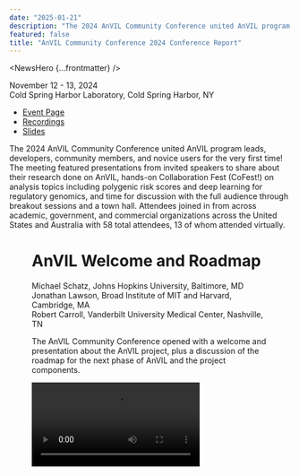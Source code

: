 ```yaml
---
date: "2025-01-21"
description: "The 2024 AnVIL Community Conference united AnVIL program leads, developers, community members, and novice users for the very first time!"
featured: false
title: "AnVIL Community Conference 2024 Conference Report"
---
```


<NewsHero {...frontmatter} />

November 12 - 13, 2024  
Cold Spring Harbor Laboratory, Cold Spring Harbor, NY

- [Event Page](https://anvilproject.org/events/anvil2024-community-conference)
- [Recordings](https://www.youtube.com/playlist?list=PL6aYJ_0zJ4uA6ydpiPQwAH-v4BfVO0hcw)
- [Slides](http://bit.ly/acc24-slides)

The 2024 AnVIL Community Conference united AnVIL program leads, developers, community members, and novice users for the very first time! The meeting featured presentations from invited speakers to share about their research done on AnVIL, hands-on Collaboration Fest (CoFest!) on analysis topics including polygenic risk scores and deep learning for regulatory genomics, and time for discussion with the full audience through breakout sessions and a town hall. Attendees joined in from across academic, government, and commercial organizations across the United States and Australia with 58 total attendees, 13 of whom attended virtually.

<Figure
  alt="Group photo from ACC 2024"
  caption="A group photo from the first AnVIL Community Conference 2024 in Cold Spring Harbor, NY."
  src="/consortia/news/gtexdata.png"
/>


# AnVIL Welcome and Roadmap
Michael Schatz, Johns Hopkins University, Baltimore, MD  
Jonathan Lawson, Broad Institute of MIT and Harvard, Cambridge, MA  
Robert Carroll, Vanderbilt University Medical Center, Nashville, TN

The AnVIL Community Conference opened with a welcome and presentation about the AnVIL project, plus a discussion of the roadmap for the next phase of AnVIL and the project components. 

<Video src="https:///www.youtube.com/embed/DV8-LvB4CGI" />

Michael Schatz presented on the first five years of AnVIL, highlighting the major accomplishments in the phase of the project and discussed plans over the next five years. A key opportunity of AnVIL is the collaboration with [all NHGRI genomic data-generating consortia](https://anvilproject.org/consortia). In the next five years, the group will work to enable scientific services that will 1) support analysis of the data with Machine Learning (ML) and Artificial Intelligence (AI) models; 2) enable data and metadata harmonization by improving variant discovery and interpretation with long reads, offering state-of-the-art references and optimized liftover and realignment methods, as well as partnering with NIH Cloud Platform Interoperability (NCPI) projects for remapping and harmonization; and 3) improve predictions of cloud costs with new cost estimation methods and tools for researchers.

Jonathan Lawson shared an update on Terra’s multi-cloud stance and what can be expected in the second phase of AnVIL. While Terra is pursuing a multi-cloud offering, the Terra analysis platform and the AnVIL corpus of data will continue to be available on the Google Cloud Platform. Terra is refocusing efforts to enable truly multi-cloud implementation by continuing work to enable Microsoft Azure with extended timelines while generalizing to also implement Terra on Amazon Web Services in the next 4 years. The team has already and will continue to make improvements for data submission processes and technologies. Additionally, the entire [AnVIL Data Library is now available](https://anvilproject.org/news/2024/11/15/duos-announcement) in the DUOS system, where researchers can submit data access requests for NHGRI DAC review. There is active policy work in process to enable automated data access requests for GRU/HMB consent codes. [AnVIL can also support researchers](https://anvilproject.org/events/ashg2023-satisfying-nih-dms-requirements-with-anvil) responding to requirements set forth in the 2023 NIH Data Management and Sharing Policy.

Robert Carroll highlighted the opportunities and plans for clinical and phenotypic data in the next 5 years of the project. Some initial work to create findability data elements has been done to help researchers understand the data that are available. The team will work to meet opportunities in AnVIL to improve view of metadata element availability and provenance, and offer an improved set of harmonized data with well-defined expectations on coverage and transformation provenance. This will include mapping to standard ontologies and supporting researchers to be forward-looking in creating data models intended for sharing and combining their project data. The vision is for the core AnVIL data model to pull in data with custom data models mapped to clinical or research standards and provide a set of tools that support the use of the clinical and phenotypic data available in AnVIL.

# Invited Talks
The AnVIL Community Conference also hosted three talks from investigator teams using the AnVIL and other cloud resources to support their genomic analyses.

## Unlocking the Power of Precision Genomics in the Cloud 

<Video src="https://www.youtube.com/embed/UppYc5Zovbs" />
Tychele Turner, Ph.D., Washington University School of Medicine, Saint Louis, MO

## Deciphering regulatory syntax and genetic variation with deep learning models

<Video src="https://www.youtube.com/embed/IgarvOP4pzs" />
Anshul Kundaje, Ph.D., Stanford University, Stanford, CA

## Using AnVIL: Long-read sequencing for advancing rare disease diagnosis

<Video src="https://www.youtube.com/embed/DUoShrhvO3U" />
Benedict Paten, Ph.D., University of California Santa Cruz, Santa Cruz, CA

# Breakout Sessions
The Breakout Sessions offered an opportunity for attendees to discuss topics of interest to the community. The two topics were a discussion of data and a discussion of tools, and had high engagement from users, developers, and program staff to discuss the opportunities and challenges in these areas.

<Video src="https://www.youtube.com/embed/kPMdtQWabCo" />

## Data
The key takeaways for the data breakout session were:
* It is of high value for researchers, reusability, and citability to have DOIs for datasets and potentially workspaces. Currently, users might mint DOIs elsewhere if they are expected/required. The NIH and DataCite Consortium have offerings that are fairly straightforward to use and set up with APIs to mint DOIs, which would be of interest to use for AnVIL.
* There are opportunities to make it easier to access non-AnVIL data, such as SRA / dbGaP, and participating platforms in the NIH Cloud Platform Interoperability (NCPI) effort. Research Authentication Service (RAS) will support easier access in the AnVIL to dbGaP as well (AnVIL is in the home stretch here!), as it can track granted dataset access across platforms. Global standards such as the GA4GH Data Repository Service (DRS) is also being adopted to support cross-cloud interoperability.
* Data harmonization in AnVIL is a major topic of interest. A number of metrics or summary information from the data available would be of high value to the community, such as depth of read coverage and other QC metrics for genomics data, as well as assay information, specimens, participants, and diagnoses. The community conveyed that if the team generating these metrics is trusted, it will be valuable to all researchers for data discovery, though some researchers may generate these metrics independently for specific analyses when necessary. Automation and centralization would generate consistent summary information and metrics, with review to ensure gaps are identified and addressed. The AnVIL team could assemble an initial list and seek community input.
* As researchers consider which resource into which to deposit their datasets, there can be some confusion on which repository is best suited. [AnVIL is an NIH-designated data repository](https://anvilproject.org/faq/data-security) that is authorized to share controlled-access data derived from human samples, associated phenotypic data, and metadata with the research community in a manner that is consistent with the expectations put forth by the NIH Genomic Data Sharing (GDS) Policy. AnVIL has lots of documentation and the teams are available to support researchers through the data submission process.

## Tools
The key takeaways for the tools breakout session were:
* How to convey results for analysts? While AnVIL is a robust data deposition and analysis platform, there are opportunities to develop and enable functionality for results report outs with visualizations. The best current example is Jupyter notebooks and also Shiny apps via RStudio, which is a common interactive results visualization tool. Enabling more developers to bring in their own visualization apps, potentially via Kubernetes helm charts, would support this well, acknowledging the security considerations that are required. seqr is an example of this.
* Multi-cloud analysis allows greater flexibility, but some challenges remain, for example, egress costs are not quite apparent on some platforms.
* There could be improved recommendations on how to access AnVIL-hosted datasets (DRS URIs) vs bring your own datasets. It would be helpful to provide guidance to researchers on how to best share their data with others more broadly through AnVIL.
* An area of focus with tool capabilities is to consider how to streamline onboarding and development for analysts who are very familiar with high-performance clusters (HPC). It will be important to support one-off analysis in one step when possible (e.g., VCF Tools already on HPC) and to strategize on how to better support HPC analysts bringing more complex or custom analyses to the cloud by:
  * Breaking down the problem into individual steps (Dockstore tools),
  * “A la carte” checkboxes for packages to install when launching an environment, or
  * Lightweight Docker might help folks work more efficiently.
<br/>
# Town Hall
The Town Hall session was an open opportunity for a full audience discussion on any topics of interest to the community. The discussion spanned data management; data discovery; and AnVIL onboarding, features, and cost considerations.

<Video src="https://www.youtube.com/embed/Aoez_68qRvM" />  

The key takeaways from the town hall session were:
* AnVIL is evaluating long-term data management strategies around data storage, including autoclassing datasets with infrequent access, stances on data deletion, and sustainability.
* There is a need to advance computational tools for efficiency in analyzing large datasets in the cloud.
* There are opportunities to leverage new formats for storing large data, and a number of technologies are emerging that need evaluation.
* There are new technical capabilities with AnVIL to prevent redundant analysis such as aligning existing data to new references by effectively disseminating derivative data and making clear links to the original datasets. There are ongoing discussions for a new NIH policy to support the effective sharing of derivative data.
* With DUOS, AnVIL is considering ways to improve data discovery for researchers by packaging datasets for access (e.g., by datatype, similar processing, alignment to same reference).
* AnVIL sees opportunities to improve data discovery by supporting metadata search associated with controlled-access genomic dataset, since certain metadata types are not required to be controlled-access. A few proposals were discussed. AnVIL views it as critical to follow and respect data consent codes and policies around exposing data for search.
* AnVIL users described onboarding as successful with a project ready for testing, available cloud credits, ready capability of AnVIL to support GPU use and model customization, and quick and helpful troubleshooting with support teams. A limitation to onboarding includes costs of commercial cloud providers, even though some cost saving capabilities are possible to explore (e.g., spot instances).
<br/>
# CoFest! 
CollaborationFests!, also known as CoFests!, are collaborative work events where we expand and improve the AnVIL community and the AnVIL ecosystem. At ACC2024, there were five CoFest! topics.

## Deploying, Training, and Interpreting Deep Learning Models for regulatory genomics in AnVIL
**Scientific Lead:** Anshul Kundaje, Ph.D. & Vivekanandan Ramalingam, Ph.D. Stanford University
**Outreach Coordinator:** Kate Isaac, Ph.D., Fred Hutch Cancer Center

The “Deploying, Training, and Interpreting Deep Learning Models for Regulatory Genomics in AnVIL” CoFests! track at the AnVIL Community Conference offered hands-on training for users and developers interested in applying deep learning to regulatory genomics. This track demonstrated how deep learning models can be utilized for functional genomics datasets, such as ChIP-seq and ATAC-seq, at scale via AnVIL. Participants developed a comprehensive understanding of the steps involved in deploying, training, and interpreting these models, including the available input options and how to leverage the resulting outputs to address various biological questions.

<Video src="https://www.youtube.com/embed/wQ4xeLIGozM" />

The key takeaways from this session were:
* Demonstrated deep learning models as WDL workflows to train at scale in AnVIL.
* Demonstrated interactive analysis with a custom environment within Jupyter Notebooks to interpret models.
* Going forward, the team will add more documentation to make the workspace more accessible to those who want to use the tool.

## Polygenic Risk Score (PRS) Analysis in AnVIL
**Scientific Lead:** Matthew Lebo, Ph.D., Harvard Medical School  
**Outreach Coordinator:** Elizabeth Humphries, Ph.D., Fred Hutch Cancer Center

This track, run by the AnVIL Clinical Resource team, consisted of both an overview and a hands-on workshop to provide individuals with an understanding of polygenic scores and how to run and evaluate them in AnVIL. First, we level-set by providing an overview of the current state of polygenic analysis, with a focus on polygenic risk scores (PRS). Next, we jointly worked with participants to run PRS analyses in AnVIL using the WDL framework. These tasks increased in complexity in terms of analytical components of the workflow, with the goal of enabling users to run the WDL on their own. We also engaged with participants to get feedback and create user-friendly documents to enable processing of this workflow once published to the broader community. Finally, we worked with more advanced users to generate a new WDL focused on the evaluation of PRS among a cohort of individuals.

The key takeaways from this session were:
* Learned about Polygenic Risk Scores (PRS) and Polygenic Score (PGS) Catalogue.
* Learned how to run a Polygenic Risk Score (PRS) WDL workflow on AnVIL.
* Visualized the data using RStudio.
* Lots of tracking and troubleshooting.
* Bonus: learned how to use Jupyter Notebook!

## How to Run Your Tool in AnVIL with WDL
**Scientific Lead:** Allie Cliffe, Broad Institute of MIT and Harvard  
**Outreach Coordinator:** Javier Carpinteyro-Ponce, Ph.D., Carnegie Institution

Workflow Description Language (WDL) not in your programming skillset? No problem! Participants learned to wrap their pipelining tool in WDL and run it in an AnVIL workspace in this CoFest! session. We went over WDL basics and how to run pipelines in AnVIL, then walked through how to run a participant’s own Unix/Python/R script. Along the way, they wrote a WDL and built a custom Docker to run it with. All experience levels were welcome and an outcome was to create resources (e.g., tutorials, AnVIL Book, or Cheat sheet) for others to use to run their non-WDL tool in AnVIL.

<Figure
  alt="How to Run Your Tool in AnVIL with WDL CoFest! session"
  caption="A photo from the How to Run Your Tool in AnVIL with WDL CoFest! session."
  src="/consortia/news/gtexdata.png"
/>

The key takeaways for this session were:
* Learned and discussed how to run workflows on AnVIL using WDLs, how to create a WDL locally wrapping a custom tool, upload to Dockstore, and import it into AnVIL.
* Discussed the option of testing WDLs locally, before importing it into AnVIL using miniWDLs.
* Created a Nextflow script, wrapped it into a WDL, imported it into AnVIL and successfully ran it!

## Brainstorming Feature Requests for AnVIL
### Scientific Lead: Ava Hoffman, Ph.D., Fred Hutch Cancer Center

The “Brainstorming Feature Requests” CoFest! track at the AnVIL Community Conference provided an opportunity for users and developers to directly communicate their needs to the AnVIL Outreach Team. Participants shared their experiences with the NHGRI Genomic Data Science Analysis, Visualization, and Informatics Lab-Space (AnVIL), highlighting both its strengths and areas for improvement.

The AnVIL Outreach team facilitated discussion, gaining insights into real-world use cases and challenges. This open dialogue helped identify gaps in functionality and potential enhancements that could significantly improve the platform’s utility for genomic researchers.

<Figure
  alt="Brainstorming Feature Requests for AnVIL CoFest! session"
  caption="A photo from the Brainstorming Feature Requests for AnVIL CoFest! session."
  src="/consortia/news/gtexdata.png"
/>

The key takeaways for this session were:
* Data Discovery and Communication
  * Announcement emails can help advertise when new datasets are available.
  * There are opportunities to develop better ways to find out about new datasets.
  * Participants in this CoFest! expressed a desire for more clarity around AnVIL's unique offerings.
  * Communication about the Terra Product roadmap and updates is an opportunity and is underway.
* Documentation and Metrics
  * There is a need for better workspace metrics to track usage and activity.
  * There is a need for PIs to have the ability to monitor usage and report back.
  * There is interest in tracking both internal data (crash reports) and external data (page views, clones).

The CoFest! session created a table to summarize the features discussed, the ease of implementation, and the relative priority of each feature.

| Feature                                                                             | Ease of Implementation (Easy, Medium, Hard, Underway, ?) | Priority (High, Medium, Low, Underway, ?) |
| :---------------------------------------------------------------------------------- | :------------------------------------------------------- | :---------------------------------------- | 
| Data announcement emails 						                                      | Easy 🟢                                                   | High 🟢                                     |
| DOIs issued for featured Workspaces (with versioning) and key datasets              | Easy 🟢                                                   | Medium 🟡                                   |
| Greater metrics capability 						                                  | Hard 🔴                                                   | Medium 🟡                                   |
| Lambda functionality to do small, serverless operations on files 	  	              | ?                                                        | ?                                         |
| Public URL to access non-controlled access data/workspace without a billing project | ?                                                        | ?                                         |
| Terra product team roadmap users know what to expect 			                      | Underway 🟢                                               | Underway 🟢                                 |
| Clarity of AnVIL’s unique offerings 					                              | Medium 🟡                                                 | High 🟢                                     |
| Run common tools across all the data at once 				                          | Hard 🔴                                                    | ?                                         |

## AnVIL Developers Birds of a Feather
The AnVIL Developers Birds of a Feather session at CoFest! offered some open time for developers and community members to meet ad hoc to collaborate on cross-cutting topics to drive forward.

# Summary
The first AnVIL Community Conference brought together the leads, developers, and users of AnVIL to share the exciting research performed on the AnVIL platform, key capabilities that are available now in AnVIL, and gather input on what offerings would best support the community for future use and further adoption of cloud computing for genomics research. Through keynote talks, hands-on workshops and collaboration sessions, and discussions in the breakout sessions and town hall, the conference highlighted opportunities and priorities for the AnVIL moving forward.

<Figure
  alt="Audience at the AnVIL Community Conference 2024"
  caption="A photo of the audience at the AnVIL Community Conference 2024."
  src="/consortia/news/gtexdata.png"
/>